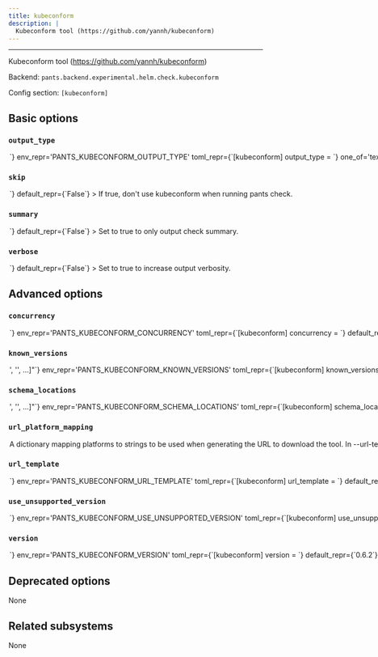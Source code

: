 ```yaml
---
title: kubeconform
description: |
  Kubeconform tool (https://github.com/yannh/kubeconform)
---
```



---

Kubeconform tool (https://github.com/yannh/kubeconform)

Backend: <span className="color--primary">`pants.backend.experimental.helm.check.kubeconform`</span>

Config section: <span className="color--primary">`[kubeconform]`</span>

<span className={styles.options}>

## Basic options

### `output_type`

<Option
  cli_repr={`--kubeconform-output-type=<KubeconformOutput>`}
  env_repr='PANTS_KUBECONFORM_OUTPUT_TYPE'
  toml_repr={`[kubeconform]
output_type = <KubeconformOutput>`}
  one_of='text, json, tap, junit'
  default_repr={`text`}
>

Output type used by `kubeconform`.

</Option>

### `skip`

<Option
  cli_repr={`--[no-]kubeconform-skip`}
  env_repr='PANTS_KUBECONFORM_SKIP'
  toml_repr={`[kubeconform]
skip = <bool>`}
  default_repr={`False`}
>

If true, don&#x27;t use kubeconform when running `pants check`.

</Option>

### `summary`

<Option
  cli_repr={`--[no-]kubeconform-summary`}
  env_repr='PANTS_KUBECONFORM_SUMMARY'
  toml_repr={`[kubeconform]
summary = <bool>`}
  default_repr={`False`}
>

Set to true to only output check summary.

</Option>

### `verbose`

<Option
  cli_repr={`--[no-]kubeconform-verbose`}
  env_repr='PANTS_KUBECONFORM_VERBOSE'
  toml_repr={`[kubeconform]
verbose = <bool>`}
  default_repr={`False`}
>

Set to true to increase output verbosity.

</Option>

## Advanced options

### `concurrency`

<Option
  cli_repr={`--kubeconform-concurrency=<int>`}
  env_repr='PANTS_KUBECONFORM_CONCURRENCY'
  toml_repr={`[kubeconform]
concurrency = <int>`}
  default_repr={`None`}
>

Number of workers used by Kubeconform to validate resources.

</Option>

### `known_versions`

<Option
  cli_repr={`--kubeconform-known-versions="['<str>', '<str>', ...]"`}
  env_repr='PANTS_KUBECONFORM_KNOWN_VERSIONS'
  toml_repr={`[kubeconform]
known_versions = [
    '<str>',
    '<str>',
    ...,
]`}
  default_repr={`[\n  "0.6.2|linux_arm64 |41c15ecbb120042bee0aca8a616e479b555084d5d14bc2e095ed96081c1e9404|5335394",\n  "0.6.2|linux_x86_64|d2a10db6b78d56de8fe9375b9c351bc573aa218a74da04d114767b505a675090|5739066",\n  "0.6.2|macos_arm64 |881e3fe2ecdb1cc41bce80013113f24da80e1bec593876ffe88668333ae69b51|5423607",\n  "0.6.2|macos_x86_64|88e53c2562482ed5ab7434188ca5ba03d3482088ac52d53da7499d579923f2e8|5656173"\n]`}
>

Known versions to verify downloads against.

Each element is a pipe-separated string of `version|platform|sha256|length` or
`version|platform|sha256|length|url_override`, where:

- `version` is the version string
- `platform` is one of `[linux_arm64,linux_x86_64,macos_arm64,macos_x86_64]`
- `sha256` is the 64-character hex representation of the expected sha256
  digest of the download file, as emitted by `shasum -a 256`
- `length` is the expected length of the download file in bytes, as emitted by
  `wc -c`
- (Optional) `url_override` is a specific url to use instead of the normally
  generated url for this version

E.g., `3.1.2|macos_x86_64|6d0f18cd84b918c7b3edd0203e75569e0c7caecb1367bbbe409b44e28514f5be|42813`.
and `3.1.2|macos_arm64 |aca5c1da0192e2fd46b7b55ab290a92c5f07309e7b0ebf4e45ba95731ae98291|50926|https://example.mac.org/bin/v3.1.2/mac-aarch64-v3.1.2.tgz`.

Values are space-stripped, so pipes can be indented for readability if necessary.

</Option>

### `schema_locations`

<Option
  cli_repr={`--kubeconform-schema-locations="['<str>', '<str>', ...]"`}
  env_repr='PANTS_KUBECONFORM_SCHEMA_LOCATIONS'
  toml_repr={`[kubeconform]
schema_locations = [
    '<str>',
    '<str>',
    ...,
]`}
  default_repr={`[\n  "default"\n]`}
>

List of schema locations to use to validate the resources.

</Option>

### `url_platform_mapping`

<Option
  cli_repr={`--kubeconform-url-platform-mapping="{'key1': val1, 'key2': val2, ...}"`}
  env_repr='PANTS_KUBECONFORM_URL_PLATFORM_MAPPING'
  toml_repr={`[kubeconform.url_platform_mapping]
key1 = val1
key2 = val2
...`}
  default_repr={`{\n  "linux_arm64": "linux-arm64",\n  "linux_x86_64": "linux-amd64",\n  "macos_arm64": "darwin-arm64",\n  "macos_x86_64": "darwin-amd64"\n}`}
>

A dictionary mapping platforms to strings to be used when generating the URL to download the tool.

In `--url-template`, anytime the `{platform}` string is used, Pants will determine the current platform, and substitute `{platform}` with the respective value from your dictionary.

For example, if you define `{"macos_x86_64": "apple-darwin", "linux_x86_64": "unknown-linux"}`, and run Pants on Linux with an intel architecture, then `{platform}` will be substituted in the `--url-template` option with `unknown-linux`.

</Option>

### `url_template`

<Option
  cli_repr={`--kubeconform-url-template=<str>`}
  env_repr='PANTS_KUBECONFORM_URL_TEMPLATE'
  toml_repr={`[kubeconform]
url_template = <str>`}
  default_repr={`https://github.com/yannh/kubeconform/releases/download/v{version}/kubeconform-{platform}.tar.gz`}
>

URL to download the tool, either as a single binary file or a compressed file (e.g. zip file). You can change this to point to your own hosted file, e.g. to work with proxies or for access via the filesystem through a `file:$abspath` URL (e.g. `file:/this/is/absolute`, possibly by [templating the buildroot in a config file](https://www.pantsbuild.org/2.22/docs/using-pants/key-concepts/options#config-file-entries)).

Use `{version}` to have the value from `--version` substituted, and `{platform}` to have a value from `--url-platform-mapping` substituted in, depending on the current platform. For example, https://github.com/.../protoc-&#123;version&#125;-&#123;platform&#125;.zip.

</Option>

### `use_unsupported_version`

<Option
  cli_repr={`--kubeconform-use-unsupported-version=<UnsupportedVersionUsage>`}
  env_repr='PANTS_KUBECONFORM_USE_UNSUPPORTED_VERSION'
  toml_repr={`[kubeconform]
use_unsupported_version = <UnsupportedVersionUsage>`}
  one_of='error, warning'
  default_repr={`error`}
>

What action to take in case the requested version of kubeconform is not supported.

Supported kubeconform versions: unspecified

</Option>

### `version`

<Option
  cli_repr={`--kubeconform-version=<str>`}
  env_repr='PANTS_KUBECONFORM_VERSION'
  toml_repr={`[kubeconform]
version = <str>`}
  default_repr={`0.6.2`}
>

Use this version of kubeconform.

</Option>

## Deprecated options

None

## Related subsystems

None

</span>
